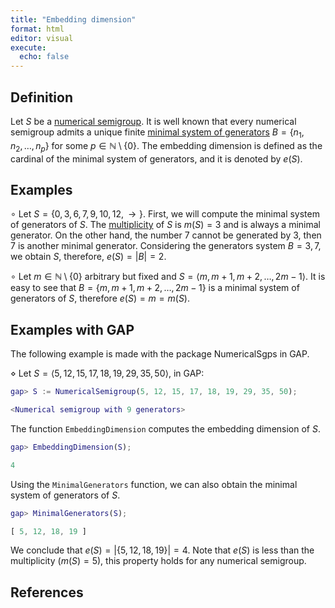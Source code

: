 ```yaml
---
title: "Embedding dimension"
format: html
editor: visual
execute: 
  echo: false
---
```


## Definition

Let $S$ be a [numerical semigroup](Numerical-semigroup.qmd). It is well known that every numerical semigroup admits a unique finite [minimal system of generators](Minimal-set-of-generators.qmd) $B = \{n_1, n_2, \ldots, n_p\}$ for some $p \in \mathbb{N} \setminus \{0\}$. The embedding dimension is defined as the cardinal of the minimal system of generators, and it is denoted by $e(S)$.

## Examples

$\circ$ Let $S = \{0, 3, 6, 7, 9, 10, 12, \rightarrow\}$. First, we will compute the minimal system of generators of $S$. The [multiplicity](Multiplicity.qmd) of $S$ is $m(S) = 3$ and is always a minimal generator. On the other hand, the number $7$ cannot be generated by $3$, then $7$ is another minimal generator. Considering the generators system $B = {3, 7}$, we obtain $S$, therefore, $e(S) = |B| = 2$.

$\circ$ Let $m \in \mathbb{N} \setminus \{0\}$ arbitrary but fixed and $S = \langle m, m+1, m+2, \ldots, 2m - 1 \rangle$. It is easy to see that $B = \{m, m+1, m+2, \ldots, 2m - 1\}$ is a minimal system of generators of $S$, therefore $e(S) = m = m(S)$.

## Examples with GAP

The following example is made with the package NumericalSgps in GAP.

$\diamond$ Let $S = \langle 5, 12, 15, 17, 18, 19, 29, 35, 50 \rangle$, in GAP:

```GAP
gap> S := NumericalSemigroup(5, 12, 15, 17, 18, 19, 29, 35, 50);

<Numerical semigroup with 9 generators>

```

The function `EmbeddingDimension` computes the embedding dimension of $S$.

```GAP
gap> EmbeddingDimension(S);

4
```

Using the `MinimalGenerators` function, we can also obtain the minimal system of generators of $S$.

```GAP
gap> MinimalGenerators(S);

[ 5, 12, 18, 19 ]

```

We conclude that $e(S) = |\{5, 12, 18, 19\}| = 4$. Note that $e(S)$ is less than the multiplicity ($m(S) = 5$), this property holds for any numerical semigroup.

## References
